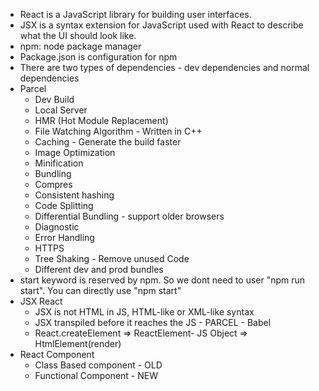 - React is a JavaScript library for building user interfaces.
- JSX is a syntax extension for JavaScript used with React to describe what the UI should look like.
- npm: node package manager
- Package.json is configuration for npm
- There are two types of dependencies - dev dependencies and normal dependencies
- Parcel 
    - Dev Build
    - Local Server
    - HMR (Hot Module Replacement)
    - File Watching Algorithm - Written in C++
    - Caching - Generate the build faster
    - Image Optimization
    - Minification
    - Bundling
    - Compres
    - Consistent hashing
    - Code Splitting
    - Differential Bundling - support older browsers
    - Diagnostic
    - Error Handling
    - HTTPS
    - Tree Shaking - Remove unused Code
    - Different dev and prod bundles
- start keyword is reserved by npm. So we dont need to user "npm run start". You can directly use "npm start"
- JSX React 
    - JSX is not HTML in JS, HTML-like or XML-like syntax
    - JSX transpiled before it  reaches the JS - PARCEL - Babel
    - React.createElement => ReactElement- JS Object => HtmlElement(render)
- React Component
    - Class Based component - OLD
    - Functional Component - NEW





